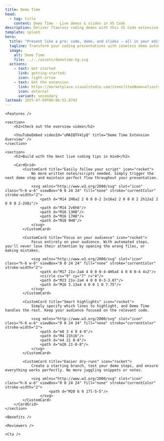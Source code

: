 ```yaml
---
title: Demo Time
head:
  - tag: title
    content: Demo Time - Live demos & slides in VS Code
description: Deliver flawless coding demos with this VS Code extension—no live coding errors, just professional presentations every time.
template: splash
hero:
  title: "Present like a pro: code, demo, and slides — all in your editor."
  tagline: Transform your coding presentations with seamless demo automation and slide integration—all without leaving your editor. Execute flawless demonstrations step-by-step, advance through slides effortlessly, and keep your audience captivated while eliminating the stress of live coding mishaps. Works in VS Code, Cursor, or any other VS Code-based editor.
  image:
    alt: Demo Time
    file: ../../assets/demotime-bg.svg
  actions:
    - text: Get started
      link: getting-started/
      icon: right-arrow
    - text: Get the extension
      link: https://marketplace.visualstudio.com/items?itemName=eliostruyf.vscode-demo-time
      icon: external
      variant: secondary
lastmod: 2025-07-09T08:06:52.874Z
---
```



<div class="space-y-24">
	<Preview />

	<Features />

	<section>
		<h2>Check out the overview video</h2>

		<YouTubeEmbed videoId="uMAIQTV41yQ" title="Demo Time Extension Overview" />
	</section>

	<section>
		<h2>Build with the best live coding tips in mind</h2>

		<CardGrid>
			<CustomCard title="Easily follow your script" icon="rocket">
				No more written notes/scripts needed. Simply trigger the next demo step and maintain perfect flow throughout your presentation.

				<svg xmlns="http://www.w3.org/2000/svg" slot="icon" class="h-6 w-6" viewBox="0 0 24 24" fill="none" stroke="currentColor" stroke-width="2">
					<path d="M14 2H6a2 2 0 0 0-2 2v16a2 2 0 0 0 2 2h12a2 2 0 0 0 2-2V8z"/>
					<path d="M14 2v6h6"/>
					<path d="M16 13H8"/>
					<path d="M16 17H8"/>
					<path d="M10 9H8"/>
				</svg>
			</CustomCard>

			<CustomCard title="Focus on your audience" icon="rocket">
				Focus entirely on your audience. With automated steps, you'll never lose their attention by opening the wrong files, or making mistakes.

				<svg xmlns="http://www.w3.org/2000/svg" slot="icon" class="h-6 w-6" viewBox="0 0 24 24" fill="none" stroke="currentColor" stroke-width="2">
					<path d="M17 21v-2a4 4 0 0 0-4-4H5a4 4 0 0 0-4 4v2"/>
					<circle cx="9" cy="7" r="4"/>
					<path d="M23 21v-2a4 4 0 0 0-3-3.87"/>
					<path d="M16 3.13a4 4 0 0 1 0 7.75"/>
				</svg>
			</CustomCard>

			<CustomCard title="Smart highlights" icon="rocket">
				Simply specify which lines to highlight, and Demo Time handles the rest. Keep your audience focused on the relevant code.

				<svg xmlns="http://www.w3.org/2000/svg" slot="icon" class="h-6 w-6" viewBox="0 0 24 24" fill="none" stroke="currentColor" stroke-width="2">
					<path d="m8 3 4 9 4-9"/>
					<path d="M4 21h16"/>
					<path d="m4 21 8-8"/>
					<path d="m20 21-8-8"/>
				</svg>
			</CustomCard>

			<CustomCard title="Easier dry-runs" icon="rocket">
				Create a starting branch, test your demo steps, and ensure everything works perfectly. No more juggling snippets or notes.

				<svg xmlns="http://www.w3.org/2000/svg" slot="icon" class="h-6 w-6" viewBox="0 0 24 24" fill="none" stroke="currentColor" stroke-width="2">
						<path d="M20 6 9 17l-5-5"/>
					</svg>
			</CustomCard>
		</CardGrid>
	</section>

	<Benefits />

	<Reviewers />

	<Cta />
</div>